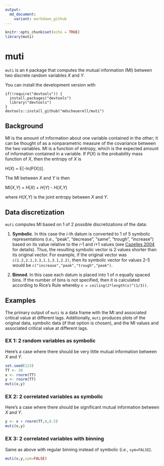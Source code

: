 ```yaml
---
output:
  md_document:
    variant: markdown_github
---
```


```r
knitr::opts_chunk$set(echo = TRUE)
library(muti)
```

# muti

`muti` is an `R` package that computes the mutual information (MI) between two discrete random variables _X_ and _Y_.

You can install the development version with

```
if(!require("devtools")) {
  install.packages("devtools")
  library("devtools")
}
devtools::install_github("mdscheuerell/muti")
```

## Background

MI is the amount of information about one variable contained in the other; it can be thought of as a nonparametric measure of the covariance between the two variables. MI is a function of entropy, which is the expected amount of information contained in a variable. If _P_(_X_) is the probability mass function of _X_, then the entropy of _X_ is

_H_(_X_) = E[-ln(P(X))].

The MI between _X_ and _Y_ is then

MI(_X_,_Y_) = _H_(_X_) + _H_(_Y_) - _H_(_X_,_Y_)

where _H_(_X_,_Y_) is the joint entropy between _X_ and _Y_.

## Data discretization

`muti` computes MI based on 1 of 2 possible discretizations of the data:

1. __Symbolic__. In this case the _i_-th datum is converted to 1 of 5 symbolic representations (_i.e._, "peak", "decrease", "same", "trough", "increase") based on its value relative to the _i_-1 and _i_+1 values (see [Cazelles 2004](https://doi.org/10.1111/j.1461-0248.2004.00629.x) for details). Thus, the resulting symbolic vector is 2 values shorter than its original vector. For example, if the original vector was `c(1.2,2.1,3.3,1.1,3.1,2.2)`, then its symbolic vector for values 2-5 would be `c("increase","peak","trough","peak")`.

2. __Binned__. In this case each datum is placed into 1 of _n_ equally spaced bins. If the number of bins is not specified, then it is calculated according to Rice's Rule whereby `n = ceiling(2*length(x)^(1/3))`.

## Examples

The primary output of `muti` is a data frame with the MI and associated critical value at different lags. Additionally, `muti` produces plots of the  original data, symbolic data (if that option is chosen), and the MI values and associated critical value at different lags.

### EX 1: 2 random variables as symbolic

Here's a case where there should be very little mutual information between _X_ and _Y_.

```r
set.seed(123)
TT <- 30
x <- rnorm(TT)
y <- rnorm(TT)
muti(x,y)
```

### EX 2: 2 correlated variables as symbolic

Here's a case where there should be significant mutual information between _X_ and _Y_.

```r
y <- x + rnorm(TT,0,0.5)
muti(x,y)
```

### EX 3: 2 correlated variables with binning

Same as above with regular binning instead of symbolic (_i.e._, `sym=FALSE`).

```r
muti(x,y,sym=FALSE)
```


